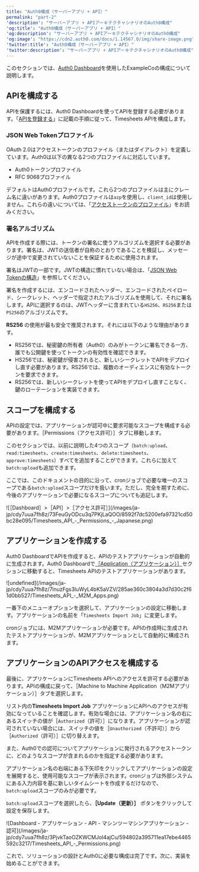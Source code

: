 ```yaml
---
title: "Auth0構成（サーバーアプリ + API）"
permalink: "part-2"
'description': "サーバーアプリ + APIアーキテクチャシナリオのAuth0構成"
'og:title': "Auth0構成（サーバーアプリ + API）"
'og:description': "サーバーアプリ + APIアーキテクチャシナリオのAuth0構成"
'og:image': "https://cdn2.auth0.com/docs/1.14567.0/img/share-image.png"
'twitter:title': "Auth0構成（サーバーアプリ + API）"
'twitter:description': "サーバーアプリ + APIアーキテクチャシナリオのAuth0構成"
---
```


このセクションでは、[Auth0 Dashboard](https://manage.auth0.com/#)を使用したExampleCoの構成について説明します。

## APIを構成する

APIを保護するには、<Tooltip data-tooltip-id="react-containers-DefinitionTooltip-0" href="/ja-jp/glossary?term=auth0-dashboard" tip="Auth0 Dashboard: サービスを構成するためのAuth0の主製品。" cta="用語集の表示">Auth0 Dashboard</Tooltip>を使ってAPIを登録する必要があります。「[APIを登録する](/ja-jp/get-started/auth0-overview/set-up-apis)」に記載の手順に従って、Timesheets APIを構成します。

### JSON Web Tokenプロファイル

<Tooltip data-tooltip-id="react-containers-DefinitionTooltip-1" href="/ja-jp/glossary?term=oath2" tip="OAuth 2.0: 認可プロトコルとワークフローを定義する認可フレームワーク。" cta="用語集の表示">OAuth 2.0</Tooltip>はアクセストークンのプロファイル（またはダイアレクト）を定義しています。Auth0は以下の異なる2つのプロファイルに対応しています。

* Auth0トークンプロファイル
* RFC 9068プロファイル

デフォルトはAuth0プロファイルです。これら2つのプロファイルは主にクレーム名に違いがあります。Auth0プロファイルは`azp`を使用し、`client_id`は使用しません。これらの違いについては、「[アクセストークンのプロファイル](/ja-jp/secure/tokens/access-tokens/access-token-profiles)」をお読みください。

### 署名アルゴリズム

APIを作成する際には、トークンの署名に使うアルゴリズムを選択する必要があります。署名は、<Tooltip data-tooltip-id="react-containers-DefinitionTooltip-3" href="/ja-jp/glossary?term=json-web-token" tip="JSON Web Token（JWT）: 二者間のクレームを安全に表現するために使用される標準IDトークン形式（および多くの場合、アクセストークン形式）。" cta="用語集の表示">JWT</Tooltip>の送信者が自称のとおりであることを検証し、メッセージが途中で変更されていないことを保証するために使用されます。

<Callout icon="file-lines" color="#0EA5E9" iconType="regular">

署名はJWTの一部です。JWTの構造に慣れていない場合は、「[JSON Web Tokenの構造](/ja-jp/secure/tokens/json-web-tokens/json-web-token-structure)」を参照してください。

</Callout>

署名を作成するには、エンコードされたヘッダー、エンコードされたペイロード、シークレット、ヘッダーで指定されたアルゴリズムを使用して、それに署名します。APIに選択するのは、JWTヘッダーに含まれている`HS256`、`RS256`または`PS256`のアルゴリズムです。

**RS256** の使用が最も安全で推奨されます。それには以下のような理由があります。

* RS256では、秘密鍵の所有者（Auth0）のみがトークンに署名できる一方、誰でも公開鍵を使ってトークンの有効性を確認できます。
* HS256では、秘密鍵が侵害されると、新しいシークレットでAPIをデプロイし直す必要があります。RS256では、複数のオーディエンスに有効なトークンを要求できます。
* RS256では、新しいシークレットを使ってAPIをデプロイし直すことなく、鍵のローテーションを実装できます。

## スコープを構成する

APIの設定では、アプリケーションが認可中に要求可能なスコープを構成する必要があります。［Permissions（アクセス許可）］タブに移動します。

このセクションでは、以前に説明した4つのスコープ（`batch:upload`、`read:timesheets`、`create:timesheets`、`delete:timesheets`、`approve:timesheets`）すべてを追加することができます。これらに加えて`batch:upload`も追加できます。

<Callout icon="file-lines" color="#0EA5E9" iconType="regular">

ここでは、このドキュメントの目的に沿って、cronジョブで必要な唯一のスコープである`batch:upload`スコープだけを扱います。ただし、完全を期すために、今後のアプリケーションで必要になるスコープについても追記します。

</Callout>

<Frame>![［Dashboard］>［API］>［アクセス許可］](/images/ja-jp/cdy7uua7fh8z/73FeuGyODcu3q7PKjLaQOO/8592f7dc5200efa97321cd50bc28e095/Timesheets_API_-_Permissions_-_Japanese.png)</Frame>

## アプリケーションを作成する

Auth0 DashboardでAPIを作成すると、APIのテストアプリケーションが自動的に生成されます。Auth0 Dashboardで[［Application（アプリケーション）］](https://manage.auth0.com/#/applications)セクションに移動すると、Timesheets APIのテストアプリケーションがあります。

<Frame>![undefined](/images/ja-jp/cdy7uua7fh8z/7lnuzFgs3IuWyL4bK5aVZV/285ae360c3804a3d7d30c2f61d0bb527/Timesheets_API_-_M2M_Apps.png)</Frame>

一番下のメニューオプションを選択して、アプリケーションの設定に移動します。アプリケーションの名前を「`Timesheets Import Job`」に変更します。

cronジョブには、M2Mアプリケーションが必要です。APIの作成時に生成されたテストアプリケーションが、M2Mアプリケーションとして自動的に構成されます。

## アプリケーションのAPIアクセスを構成する

最後に、アプリケーションにTimesheets APIへのアクセスを許可する必要があります。APIの構成に戻って、［Machine to Machine Application（M2Mアプリケーション）］タブを選択します。

リスト内の**Timesheets Import Job** アプリケーションにAPIへのアクセスが有効になっていることを確認します。有効な場合には、アプリケーション名の右にあるスイッチの値が［`Authorized`（許可）］になります。アプリケーションが認可されていない場合には、スイッチの値を［`Unauthorized`（不許可）］から［`Authorized`（許可）］に切り替えます。

また、Auth0での認可についてアプリケーションに発行されるアクセストークンに、どのようなスコープが含まれるのかを指定する必要があります。

アプリケーション名の右端にある下矢印をクリックしてアプリケーションの設定を展開すると、使用可能なスコープが表示されます。cronジョブは外部システムにある入力内容を基に新しいタイムシートを作成するだけなので、`batch:upload`スコープのみが必要です。

`batch:upload`スコープを選択したら、**［Update（更新）］** ボタンをクリックして設定を保存します。

<Frame>![Dashboard - アプリケーション - API - マシンツーマシンアプリケーション - 認可](/images/ja-jp/cdy7uua7fh8z/3PjvkTaoOZKWCMJol4ajCu/594802a395711ea17ebe4465592c3217/Timesheets_API_-_Permissions.png)</Frame>

これで、ソリューションの設計とAuth0に必要な構成は完了です。次に、実装を始めることができます。